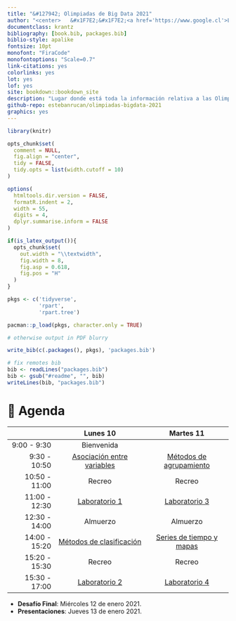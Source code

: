 ```yaml
--- 
title: "&#127942; Olimpiadas de Big Data 2021"
author: "<center>	&#x1F7E2;&#x1F7E2;<a href='https://www.google.cl'>LINK A LAS CLASES</a>&#x1F7E2;&#x1F7E2;</center>"
documentclass: krantz
bibliography: [book.bib, packages.bib]
biblio-style: apalike
fontsize: 10pt
monofont: "FiraCode"
monofontoptions: "Scale=0.7"
link-citations: yes
colorlinks: yes
lot: yes
lof: yes
site: bookdown::bookdown_site
description: "Lugar donde está toda la información relativa a las Olimpiadas de Big Data organizadas por MIDAS UC"
github-repo: estebanrucan/olimpiadas-bigdata-2021
graphics: yes
---
```


```r
library(knitr)

opts_chunk$set( 
  comment = NULL,
  fig.align = "center", 
  tidy = FALSE, 
  tidy.opts = list(width.cutoff = 10)
)

options(
  htmltools.dir.version = FALSE, 
  formatR.indent = 2, 
  width = 55, 
  digits = 4,
  dplyr.summarise.inform = FALSE
)

if(is_latex_output()){
  opts_chunk$set(
    out.width = "\\textwidth", 
    fig.width = 8, 
    fig.asp = 0.618,
    fig.pos = "H"
  )
}

pkgs <- c('tidyverse', 
          'rpart', 
          'rpart.tree')

pacman::p_load(pkgs, character.only = TRUE)

# otherwise output in PDF blurry

write_bib(c(.packages(), pkgs), 'packages.bib')

# fix remotes bib
bib <- readLines("packages.bib")
bib <- gsub("#readme", "", bib)
writeLines(bib, "packages.bib")
```

# &#128197; Agenda {-}

|               |          Lunes 10          |         Martes 11        |
|--------------:|:--------------------------:|:------------------------:|
|   9:00 - 9:30 |         Bienvenida         |                          |
|  9:30 - 10:50 | [Asociación entre variables](asociación-entre-variables.html) |  [Métodos de agrupamiento](métodos-de-agrupamiento.html) |
| 10:50 - 11:00 |           Recreo           |          Recreo          |
| 11:00 - 12:30 |        [Laboratorio 1](laboratorio-1.html)       |       [Laboratorio 3](laboratorio-3.html)      |
| 12:30 - 14:00 |          Almuerzo          |         Almuerzo         |
| 14:00 - 15:20 |  [Métodos de clasificación](métodos-de-clasificación.html)  | [Series de tiempo y mapas](series-de-tiempo-y-mapas.html) |
| 15:20 - 15:30 |           Recreo           |          Recreo          |
| 15:30 - 17:00 |        [Laboratorio 2](laboratorio-2.html)       |       [Laboratorio 4](laboratorio-4.html)      |

* **Desafío Final**: Miércoles 12 de enero 2021.
* **Presentaciones**: Jueves 13 de enero 2021.

